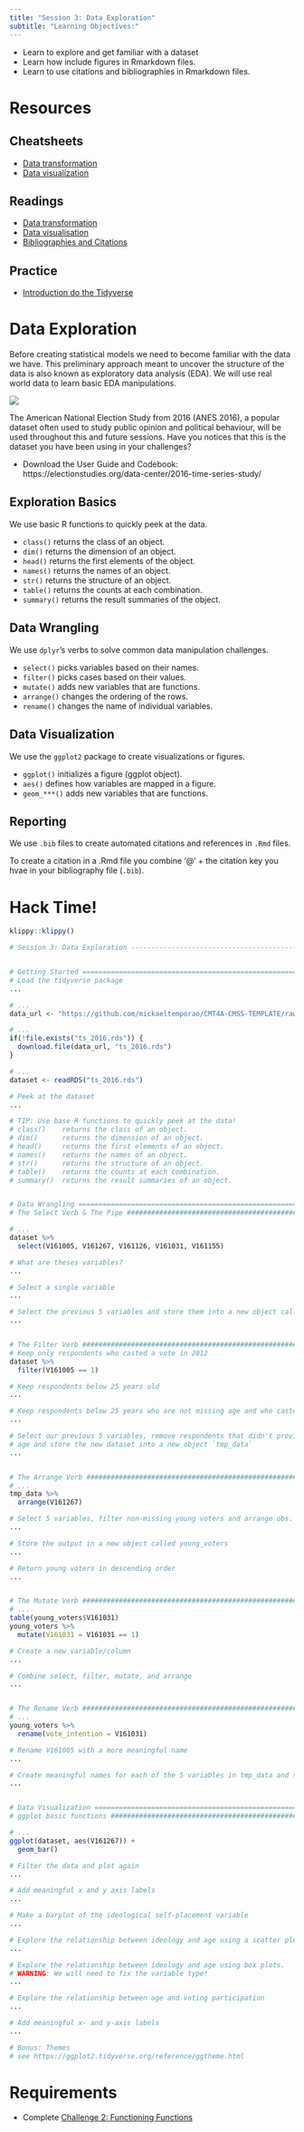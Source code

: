 ```yaml
---
title: "Session 3: Data Exploration"
subtitle: "Learning Objectives:"
---
```


- Learn to explore and get familiar with a dataset
- Learn how include figures in Rmarkdown files.
- Learn to use citations and bibliographies in Rmarkdown files.


# Resources

## Cheatsheets
- [Data transformation](https://github.com/rstudio/cheatsheets/raw/master/data-transformation.pdf)
- [Data visualization](https://github.com/rstudio/cheatsheets/raw/master/data-visualization-2.1.pdf)

## Readings
- [Data transformation](https://r4ds.had.co.nz/transform.html)
- [Data visualisation](https://r4ds.had.co.nz/data-visualisation.html)
- [Bibliographies and Citations](https://r4ds.had.co.nz/r-markdown.html#bibliographies-and-citations)

## Practice

- [Introduction do the Tidyverse](https://campus.datacamp.com/courses/introduction-to-the-tidyverse)


# Data Exploration

Before creating statistical models we need to become familiar with the data we have. This preliminary approach meant to uncover the structure of the data is also known as exploratory data analysis (EDA). We will use real world data to learn basic EDA manipulations.

![](https://d33wubrfki0l68.cloudfront.net/571b056757d68e6df81a3e3853f54d3c76ad6efc/32d37/diagrams/data-science.png "")


The American National Election Study from 2016 (ANES 2016), a popular dataset often used to study public opinion and political behaviour, will be used throughout this and future sessions. Have you notices that this is the dataset you have been using in your challenges?

- Download the User Guide and Codebook: https://electionstudies.org/data-center/2016-time-series-study/

## Exploration Basics

We use basic R functions to quickly peek at the data.

- `class()` returns the class of an object.
- `dim()` returns the dimension of an object.
- `head()` returns the first elements of the object.
- `names()` returns the names of an object.
- `str()` returns the structure of an object.
- `table()` returns the counts at each combination.
- `summary()` returns the result summaries of the object.


## Data Wrangling

We use `dplyr`'s verbs to solve common data manipulation challenges.

- `select()` picks variables based on their names.
- `filter()` picks cases based on their values.
- `mutate()` adds new variables that are functions.
- `arrange()` changes the ordering of the rows.
- `rename()` changes the name of individual variables.

## Data Visualization

We use the `ggplot2` package to create visualizations or figures.

- `ggplot()` initializes a figure (ggplot object).
- `aes()` defines how variables are mapped in a figure.
- `geom_***()` adds new variables that are functions.

## Reporting

We use `.bib` files to create automated citations and references in `.Rmd` files.

To create a citation in a .Rmd file you combine ‘@’ + the citation key you hvae in your bibliography file (`.bib`).

# Hack Time!

```r
klippy::klippy()
```

```r
# Session 3: Data Exploration --------------------------------------------------


# Getting Started ==============================================================
# Load the tidyverse package
...

# ...
data_url <- "https://github.com/mickaeltemporao/CMT4A-CMSS-TEMPLATE/raw/main/data/ts_2016.rds"

# ...
if(!file.exists("ts_2016.rds")) {
  download.file(data_url, "ts_2016.rds")
}

# ...
dataset <- readRDS("ts_2016.rds")

# Peek at the dataset
...

# TIP: Use base R functions to quickly peek at the data!
# class()    returns the class of an object.
# dim()      returns the dimension of an object.
# head()     returns the first elements of an object.
# names()    returns the names of an object.
# str()      returns the structure of an object.
# table()    returns the counts at each combination.
# summary()  returns the result summaries of an object.


# Data Wrangling ===============================================================
# The Select Verb & The Pipe ###################################################

# ...
dataset %>%
  select(V161005, V161267, V161126, V161031, V161155)

# What are theses variables?
...

# Select a single variable
...

# Select the previous 5 variables and store them into a new object called `tmp_data`
...


# The Filter Verb ##############################################################
# Keep only respondents who casted a vote in 2012
dataset %>%
  filter(V161005 == 1)

# Keep respondents below 25 years old
...

# Keep respondents below 25 years who are not missing age and who casted a vote
...

# Select our previous 5 variables, remove respondents that didn't provide their
# age and store the new dataset into a new object `tmp_data`
...


# The Arrange Verb #############################################################
# ...
tmp_data %>%
  arrange(V161267)

# Select 5 variables, filter non-missing young voters and arrange obs. by age
...

# Store the output in a new object called young_voters
...

# Return young voters in descending order
...


# The Mutate Verb ##############################################################
# ...
table(young_voters$V161031)
young_voters %>%
  mutate(V161031 = V161031 == 1)

# Create a new variable/column
...

# Combine select, filter, mutate, and arrange
...


# The Rename Verb ##############################################################
# ...
young_voters %>%
  rename(vote_intention = V161031)

# Rename V161005 with a more meaningful name
...

# Create meaningful names for each of the 5 variables in tmp_data and save them.
...


# Data Visualization ===========================================================
# ggplot basic functions #######################################################

# ...
ggplot(dataset, aes(V161267)) +
  geom_bar()

# Filter the data and plot again
...

# Add meaningful x and y axis labels
...

# Make a barplot of the ideological self-placement variable
...

# Explore the relationship between ideology and age using a scatter plot.
...

# Explore the relationship between ideology and age using box plots.
# WARNING: We will need to fix the variable type!
...

# Explore the relationship between age and voting participation
...

# Add meaningful x- and y-axis labels
...

# Bonus: Themes
# see https://ggplot2.tidyverse.org/reference/ggtheme.html

```


# Requirements
- Complete [Challenge 2: Functioning Functions](https://classroom.github.com/a/6ConAKQs)

